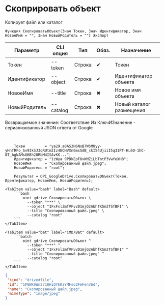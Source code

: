 ﻿---
sidebar_position: 7
description: Скоприровать объект и другие функции для работы с Google Drive в Открытом пакете интеграций - бесплатной open-source библиотеке интеграций для 1С:Предприятие 8, OneScript и CLI
keywords: [1C, 1С, 1С:Предприятие, 1С:Предприятие 8.3, API, Интеграция, Сервисы, Обмен, OneScript, CLI, Google Drive]
---


# Скоприровать объект
 Копирует файл или каталог



`Функция СкопироватьОбъект(Знач Токен, Знач Идентификатор, Знач НовоеИмя = "", Знач НовыйРодитель = "") Экспорт`

  | Параметр | CLI опция | Тип | Обяз. | Назначение |
  |-|-|-|-|-|
  | Токен | --token | Строка | &#x2714; | Токен |
  | Идентификатор | --object | Строка | &#x2714; | Идентификатор объекта |
  | НовоеИмя | --title | Строка | &#x2716; | Новое имя объекта |
  | НовыйРодитель | --catalog | Строка | &#x2716; | Новый каталог размещения |

  
  Возвращаемое значение:   Соответствие Из КлючИЗначение - сериализованный JSON ответа от Google

<br/>




```bsl title="Пример использования для 1С:Предприятие/OneScript"
    Токен         = "ya29.a0AS3H6NxB7WbMUyy-yHnfRFo_Sv93kSJ3qRUtm2Iz4ECHVXn6mxSdB_skIS4UjiiI5q31PT-HL6O-1hC-8T_AgNAMsGHBh28RbM4ISAvKK...";
    Идентификатор = "1zWya_9PDkEpFOvKMZiLbTntP3VwfeXH8";
    НовоеИмя      = "Скопированный файл.jpeg";
    НовыйРодитель = "root";

    Результат = OPI_GoogleDrive.СкопироватьОбъект(Токен, Идентификатор, НовоеИмя, НовыйРодитель);
```
    

 <Tabs>
  
    <TabItem value="bash" label="Bash" default>
        ```bash
            oint gdrive СкопироватьОбъект \
              --token "***" \
              --object "1FxFslZmfVFvvD1mjQ2AbhfKSm3TSfBFI" \
              --title "Скопированный файл.jpeg" \
              --catalog "root"
        ```
    </TabItem>
  
    <TabItem value="bat" label="CMD/Bat" default>
        ```batch
            oint gdrive СкопироватьОбъект ^
              --token "***" ^
              --object "1FxFslZmfVFvvD1mjQ2AbhfKSm3TSfBFI" ^
              --title "Скопированный файл.jpeg" ^
              --catalog "root"
        ```
    </TabItem>
</Tabs>


```json title="Результат"
{
 "kind": "drive#file",
 "id": "1P8WK9Wn2710HiQYkKzYMFso2FmFenV6d",
 "name": "Скопированный файл.jpeg",
 "mimeType": "image/jpeg"
}
```
